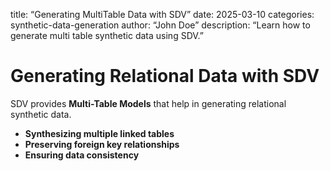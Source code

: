 title: "Generating MultiTable Data with SDV"
date: 2025-03-10
categories: synthetic-data-generation
author: "John Doe"
description: "Learn how to generate multi table synthetic data using SDV."


# Generating Relational Data with SDV

SDV provides **Multi-Table Models** that help in generating relational synthetic data.

- **Synthesizing multiple linked tables**
- **Preserving foreign key relationships**
- **Ensuring data consistency**

```python

```
